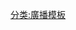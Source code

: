 {{Navbox
|name = Radio in Taichung-area 
|title =中彰投、雲林[[嘉義]]的[[電台廣播|廣播電台]]
|group1style = background-color:Yellowgreen;
|group1 = FM
|list1  = [[太陽廣播電臺]] '''89.1''' &#124; [[快樂聯播網|望春風廣播電臺]] '''89.5''' &#124; [[飛碟電台|真善美廣播電臺]] '''89.9''' &#124; [[好事聯播網]] '''90.3''' &#124; [[飛碟電台|民生展望廣播電臺]] '''90.5''' &#124; 關懷廣播電臺 '''91.1''' &#124; [[寶島聯播網|嘉義之音廣播電台]]（嘉義） '''91.3''' &#124; [[HitFM聯播網|中台灣廣播電臺]] '''91.5'''  &#124;  中部調頻廣播電臺 '''91.9'''  &#124; [[快樂聯播網|嘉樂廣播電臺]] '''92.3''' &#124; 全球之聲廣播電台 '''92.5''' &#124;  [[城市廣播網]] '''92.9''' &#124;  [[雲嘉調頻廣播電台]](台中部分地區可收聽) '''93.3''' &#124; [[省都廣播電台]] '''93.7''' &#124; [[警察廣播電台|警廣台中台]] '''94.5''' &#124; [[原住民族廣播電台]] '''96.1''' &#124; [[大漢之音調頻廣播電台]]（東勢地區） '''97.1''' &#124; 靉友之聲 '''97.3''' &#124; [[好家庭廣播電台]] '''97.7''' &#124; [[國立教育廣播電臺|教育廣播電臺]]（南投轉播站） '''98.1''' &#124; 每日廣播電台 '''98.7''' &#124; [[A-Line Radio|正港電台]]（嘉義） '''98.9''' &#124; [[寶島聯播網|大千廣播電台]] '''99.1''' &#124; 神農廣播電台 '''99.5''' &#124; [[城市廣播網|南投廣播]] '''99.7''' &#124; [[台北國際社區廣播電台|ICRT]]（火炎山轉播站） '''100.1''' &#124; 台中調頻廣播電台 '''100.7''' &#124; [[青山廣播電台]] '''101.1'''  &#124; [[講客廣播電台]]（中彰投） '''101.5''' &#124; [[中廣流行網]] '''102.1''' &#124; 教育廣播電臺 '''103.5''' &#124; 講客廣播電台（雲嘉）'''104.3 ''' &#124; [[漢聲廣播電台]] '''104.5''' &#124; [[警廣|警廣全國治安交通網]] '''105.1''' &#124; 歡喜之聲 '''105.5'''  &#124; [[紫色姊妹廣播電台]]（雲林）'''105.7''' &#124; [[全國廣播]] '''106.1''' &#124; [[A-Line Radio|指南廣播電台]] '''106.5''' &#124; [[復興廣播電台]]（兩岸資訊網） '''107.8'''
|group2 =AM
 |list2 =  [[復興廣播電台|復興廣播電台文化教育網]] '''594'''/'''1089''' &#124; [[中廣新聞網]]（中彰投）'''720''' &#124; [[台灣廣播公司|台中廣播電台]] '''774''' &#124; [[台灣廣播公司|中興廣播電台]] '''630'''/'''963'''/'''1332''' &#124; [[國聲廣播電台]] '''810'''/'''1179''' &#124; [[正聲廣播公司|正聲廣播電台]] '''657'''/'''990''' &#124;  [[漢聲廣播電台]] '''1287''' &#124; [[中廣新聞網]]（雲嘉）'''1350''' &#124; [[中廣新聞網]]（埔里）'''1413''' &#124; [[國立教育廣播電臺|教育廣播電臺]] ''' 1494'''
|belowstyle = text-align: left;
|below=
<div class="center">[[Template:Radio_in_Big_Taipei-area|大臺北]] &#124; [[Template:Radio_in Hsinchu-Miaoli|竹苗]] &#124; [[Template:Radio in Taichung-area|中彰投・雲嘉]] &#124; [[Template:Radio in Kaohsiung-area|高雄、屏東]] &#124; [[Template:Radio-eland|宜蘭]] &#124; [[Template:Radio in matsu|馬祖]]</div>
}}<noinclude>
[[分类:廣播模板]]
</noinclude>